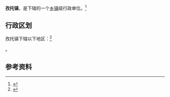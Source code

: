 {{中国乡级行政区|54/21/32/100/000}}

'''孜托镇'''，是{{PRC admin/fullname|54/21/32/100/000|3}}下辖的一个[[乡镇|乡镇]]级行政单位。<ref>{{PRC admin/ref sgc|{{PRC admin/parent|54/21/32/100/000}}}}</ref>

== 行政区划 ==

孜托镇下辖以下地区：<ref>{{PRC admin/ref sgc|54/21/32/100/000}}</ref>

{{PRC admin/children|54/21/32/100/000}}。

== 参考资料 ==

{{reflist}}

{{行政区划小作品}}
{{PRC admin/navcat|54/21/32/100/000}}